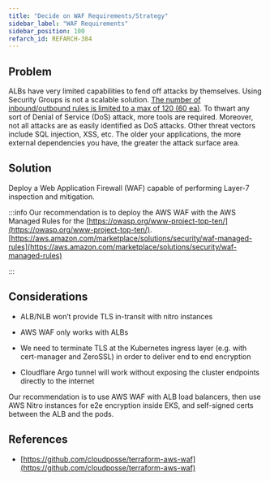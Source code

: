 ```yaml
---
title: "Decide on WAF Requirements/Strategy"
sidebar_label: "WAF Requirements"
sidebar_position: 100
refarch_id: REFARCH-384
---
```


## Problem

ALBs have very limited capabilities to fend off attacks by themselves. Using Security Groups is not a scalable solution. [The number of inbound/outbound rules is limited to a max of 120 (60 ea)](https://docs.aws.amazon.com/vpc/latest/userguide/amazon-vpc-limits.html#vpc-limits-security-groups). To thwart any sort of Denial of Service (DoS) attack, more tools are required. Moreover, not all attacks are as easily identified as DoS attacks. Other threat vectors include SQL injection, XSS, etc. The older your applications, the more external dependencies you have, the greater the attack surface area.

## Solution
Deploy a Web Application Firewall (WAF) capable of performing Layer-7 inspection and mitigation.

:::info
Our recommendation is to deploy the AWS WAF with the AWS Managed Rules for the [https://owasp.org/www-project-top-ten/](https://owasp.org/www-project-top-ten/).
[https://aws.amazon.com/marketplace/solutions/security/waf-managed-rules](https://aws.amazon.com/marketplace/solutions/security/waf-managed-rules)

:::

## Considerations
- ALB/NLB won’t provide TLS in-transit with nitro  instances

- AWS WAF only works with ALBs

- We need to terminate TLS at the Kubernetes ingress layer (e.g. with cert-manager and ZeroSSL) in order to deliver end to end encryption

- Cloudflare Argo tunnel will work without exposing the cluster endpoints directly to the internet

Our recommendation is to use AWS WAF with ALB load balancers, then use AWS Nitro instances for e2e encryption inside EKS, and self-signed certs between the ALB and the pods.

## References
- [https://github.com/cloudposse/terraform-aws-waf](https://github.com/cloudposse/terraform-aws-waf)


